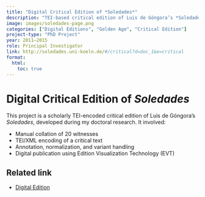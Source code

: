```yaml
---
title: "Digital Critical Edition of *Soledades*"
description: "TEI-based critical edition of Luis de Góngora’s *Soledades* (PhD project)."
image: images/soledades-page.png
categories: ["Digital Editions", "Golden Age", "Critical Edition"]
project-type: "PhD Project"
year: 2011–2015
role: Principal Investigator
link: http://soledades.uni-koeln.de/#/critical?d=doc_1&e=critical
format:
  html:
    toc: true
---
```


# Digital Critical Edition of *Soledades*

This project is a scholarly TEI-encoded critical edition of Luis de Góngora’s *Soledades*, developed during my doctoral research. It involved:

- Manual collation of 20 witnesses
- TEI/XML encoding of a critical text
- Annotation, normalization, and variant handling
- Digital publication using Edition Visualization Technology (EVT)

## Related link
- [Digital Edition](http://soledades.uni-koeln.de/#/critical?d=doc_1&e=critical) 